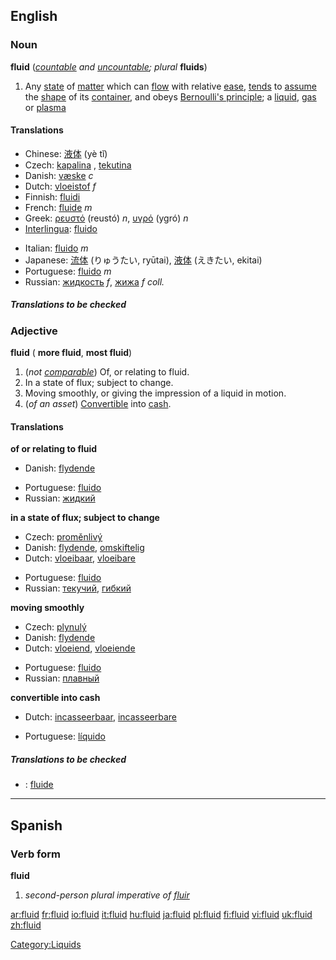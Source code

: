 ==English==

===Noun===
'''fluid''' (''[[countable]] and [[uncountable]]; plural'' '''fluids''')

#Any [[state]] of [[matter]] which can [[flow]] with relative [[ease]], [[tend]]s to [[assume]] the [[shape]] of its [[container]], and obeys [[Bernoulli's principle]]; a [[liquid]], [[gas]] or [[plasma]]

====Translations====
{{top}}
*Chinese: [[液体]] (yè tǐ)
*Czech: [[kapalina]] {{f}}, [[tekutina]] {{f}}
*Danish: [[væske]] ''c''
*Dutch: [[vloeistof]] ''f''
*Finnish: [[fluidi]]
*French: [[fluide]] ''m''
*Greek: [[ρευστό]] (reustó) ''n'', [[υγρό]] (ygró) ''n''
*[[Interlingua]]: [[fluido#Interlingua|fluido]]
{{mid}}
*Italian: [[fluido#Italian|fluido]] ''m''
*Japanese: [[流体]] (りゅうたい, ryūtai), [[液体]] (えきたい, ekitai)
*Portuguese: [[fluido#Portuguese|fluido]] ''m''
*Russian: [[жидкость]] ''f'', [[жижа]] ''f coll.''
{{bottom}}

=====Translations to be checked=====

===Adjective===
'''fluid''' ({{compar}} '''more fluid''', {{superl}} '''most fluid''')

#(''not [[comparable]]'') Of, or relating to fluid.
#In a state of flux; subject to change.
#Moving smoothly, or giving the impression of a liquid in motion.
#(''of an asset'') [[Convertible]] into [[cash]].

====Translations====

'''of or relating to fluid'''
{{top}}
*Danish: [[flydende]]
{{mid}}
*Portuguese: [[fluido]]
*Russian: [[жидкий]]
{{bottom}}

'''in a state of flux; subject to change'''
{{top}}
*Czech: [[proměnlivý]]
*Danish: [[flydende]], [[omskiftelig]]
*Dutch: [[vloeibaar]], [[vloeibare]]
{{mid}}
*Portuguese: [[fluido]]
*Russian: [[текучий]], [[гибкий]]
{{bottom}}

'''moving smoothly'''
{{top}}
*Czech: [[plynulý]]
*Danish: [[flydende]]
*Dutch: [[vloeiend]], [[vloeiende]]
{{mid}}
*Portuguese: [[fluido]]
*Russian: [[плавный]]
{{bottom}}

'''convertible into cash'''
{{top}}
*Dutch: [[incasseerbaar]], [[incasseerbare]]
{{mid}}
*Portuguese: [[líquido]]
{{bottom}}

=====Translations to be checked=====
<!--Remove this section once all of the translations below have been moved into the tables above.-->
{{checktrans}}

*{{ttbc|Interlingua}}: [[fluide]]
----

==Spanish==
===Verb form===
'''fluid'''

# ''second-person plural imperative of [[fluir]]''

[[Category:Liquids]]

[[ar:fluid]]
[[fr:fluid]]
[[io:fluid]]
[[it:fluid]]
[[hu:fluid]]
[[ja:fluid]]
[[pl:fluid]]
[[fi:fluid]]
[[vi:fluid]]
[[uk:fluid]]
[[zh:fluid]]